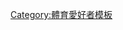 {{Userbox
  |border-c = black
  |border-s = 1
  |id-c     = 
  |id-s     = 
  |id-fc    = #004400
  |info-c   = orange
  |info-s   = 10
  |info-fc  = black
  |id       = [[File:Chang Tai-shan.jpg|45px]]
  |info     = 這個用户喜歡[[張泰山|<span style="color:#004400;">'''張泰山'''</span>]]，認為他是[[中華職棒|中職]]的一名傳奇性打者。
}}<noinclude>
[[Category:體育愛好者模板]]
</noinclude>